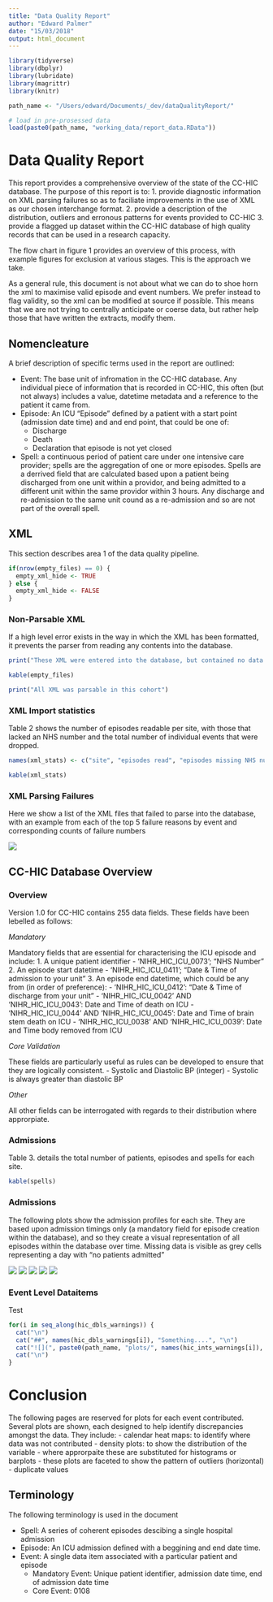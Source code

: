 ```yaml
---
title: "Data Quality Report"
author: "Edward Palmer"
date: "15/03/2018"
output: html_document
---
```


```r
library(tidyverse)
library(dbplyr)
library(lubridate)
library(magrittr)
library(knitr)

path_name <- "/Users/edward/Documents/_dev/dataQualityReport/"

# load in pre-prosessed data
load(paste0(path_name, "working_data/report_data.RData"))
```

# Data Quality Report

This report provides a comprehensive overview of the state of the CC-HIC database. The purpose of this report is to:
  1. provide diagnostic information on XML parsing failures so as to faciliate improvements in the use of XML as our chosen interchange format.
  2. provide a description of the distribution, outliers and erronous patterns for events provided to CC-HIC
  3. provide a flagged up dataset within the CC-HIC database of high quality records that can be used in a research capacity.
  
The flow chart in figure 1 provides an overview of this process, with example figures for exclusion at various stages. This is the approach we take.

As a general rule, this document is not about what we can do to shoe horn the xml to maximise valid episode and event numbers. We prefer instead to flag validity, so the xml can be modified at source if possible. This means that we are not trying to centrally anticipate or coerse data, but rather help those that have written the extracts, modify them.

## Nomencleature

A brief description of specific terms used in the report are outlined:

- Event: The base unit of infromation in the CC-HIC database. Any individual piece of information that is recorded in CC-HIC, this often (but not always) includes a value, datetime metadata and a reference to the patient it came from.
- Episode: An ICU "Episode" defined by a patient with a start point (admission date time) and and end point, that could be one of:
  - Discharge
  - Death
  - Declaration that episode is not yet closed
- Spell: a continuous period of patient care under one intensive care provider; spells are the aggregation of one or more episodes. Spells are a derrived field that are calculated based upon a patient being discharged from one unit within a providor, and being admitted to a different unit within the same providor within 3 hours. Any discharge and re-admission to the same unit cound as a re-admission and so are not part of the overall spell.

## XML

This section describes area 1 of the data quality pipeline.

```r

if(nrow(empty_files) == 0) {
  empty_xml_hide <- TRUE
} else {
  empty_xml_hide <- FALSE
}

```

### Non-Parsable XML

If a high level error exists in the way in which the XML has been formatted, it prevents the parser from reading any contents into the database.   

```r

print("These XML were entered into the database, but contained no data that was interpretable by the parser. They should be investigated as a priority.")

kable(empty_files)

```

```r
print("All XML was parsable in this cohort")
```

### XML Import statistics

Table 2 shows the number of episodes readable per site, with those that lacked an NHS number and the total number of individual events that were dropped.

```r
names(xml_stats) <- c("site", "episodes read", "episodes missing NHS number", "total events dropped")

kable(xml_stats)
```

### XML Parsing Failures

Here we show a list of the XML files that failed to parse into the database, with an example from each of the top 5 failure reasons by event and corresponding counts of failure numbers

![](`r paste0(path_name, "/plots/error_grid.png")`)

## CC-HIC Database Overview

### Overview

Version 1.0 for CC-HIC contains 255 data fields. These fields have been lebelled as follows:

*Mandatory*

Mandatory fields that are essential for characterising the ICU episode and include:
  1. A unique patient identifier - 'NIHR_HIC_ICU_0073'; "NHS Number"
  2. An episode start datetime - 'NIHR_HIC_ICU_0411'; "Date & Time of admission to your unit"
  3. An episode end datetime, which could be any from (in order of preference):
      - 'NIHR_HIC_ICU_0412': "Date & Time of discharge from your unit"
      - 'NIHR_HIC_ICU_0042' AND 'NIHR_HIC_ICU_0043': Date and Time of death on ICU
      - 'NIHR_HIC_ICU_0044' AND 'NIHR_HIC_ICU_0045': Date and Time of brain stem death on ICU
      - 'NIHR_HIC_ICU_0038' AND 'NIHR_HIC_ICU_0039': Date and Time body removed from ICU
      
*Core Validation*

These fields are particularly useful as rules can be developed to ensure that they are logically consistent.
  - Systolic and Diastolic BP (integer)
    - Systolic is always greater than diastolic BP

*Other*

All other fields can be interrogated with regards to their distribution where approrpiate.

### Admissions

Table 3. details the total number of patients, episodes and spells for each site.

```r
kable(spells)
```

### Admissions

The following plots show the admission profiles for each site. They are based upon admission timings only (a mandatory field for episode creation within the database), and so they create a visual representation of all episodes within the database over time. Missing data is visible as grey cells representing a day with "no patients admitted"

![](plots/site_a.png)
![](plots/site_b.png)
![](plots/site_c.png)
![](plots/site_d.png)
![](plots/site_e.png)

### Event Level Dataitems

Test
```r

for(i in seq_along(hic_dbls_warnings)) {
  cat("\n")
  cat("##", names(hic_dbls_warnings[i]), "Something....", "\n")
  cat("![](", paste0(path_name, "plots/", names(hic_ints_warnings[i]), ".png"), ")")
  cat("\n")
}

```

# Conclusion

The following pages are reserved for plots for each event contributed. Several plots are shown, each designed to help identify discrepancies amongst the data. They include:
- calendar heat maps: to identify where data was not contributed
- density plots: to show the distribution of the variable
  - where approrpaite these are substituted for histograms or barplots
  - these plots are faceted to show the pattern of outliers (horizontal)
- duplicate values


## Terminology

The following terminology is used in the document

- Spell: A series of coherent episodes descibing a single hospital admission
- Episode: An ICU admission defined with a beggining and end date time.
- Event: A single data item associated with a particular patient and episode
  - Mandatory Event: Unique patient identifier, admission date time, end of admission date time
  - Core Event: 0108

